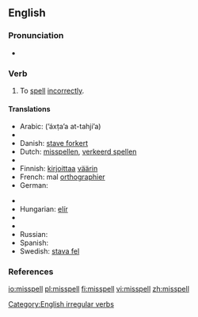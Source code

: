 ==English==

===Pronunciation===
* {{IPA|/'mɪspεl/}}
*: {{rhymes|ɛl}}

===Verb===
{{en-verb|misspells|misspelling|'''[[misspelt]]''' ''or'' '''[[misspelled]]'''}}

# To [[spell]] [[incorrectly]].

====Translations====
{{trans-top|to spell incorrectly}}
* Arabic: {{Arab|[[اخطأ التهجئة]]}} (’áxṭa’a at-tahjí’a)
* {{trreq|Chinese}}
* Danish: [[stave forkert]]
* Dutch: [[misspellen]], [[verkeerd spellen]]
* {{trreq|Esperanto}}
* Finnish: [[kirjoittaa]] [[väärin]]
* French: mal [[orthographier]]
* German: {{t|de|falsch buchstabieren}}
{{trans-mid}}
* {{trreq|Hebrew}}
* Hungarian: [[elír]]
* {{trreq|Italian}}
* {{trreq|Japanese}}
* Russian: {{t|ru|орфографически неправильно писать|tr=orfografíčeski neprávil’no pisát’}}
* Spanish: {{t|es|deletrear mal}}
* Swedish: [[stava fel]]
{{trans-bottom}}

===References===
{{R:Century 1911}}
{{R:Webster 1913}}

[[Category:English irregular verbs]]

[[io:misspell]]
[[pl:misspell]]
[[fi:misspell]]
[[vi:misspell]]
[[zh:misspell]]